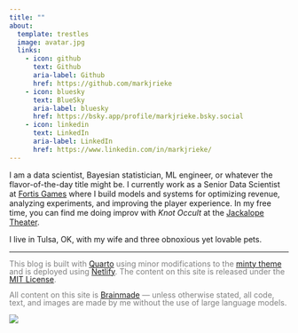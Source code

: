 ```yaml
---
title: ""
about: 
  template: trestles
  image: avatar.jpg
  links: 
    - icon: github
      text: Github
      aria-label: Github
      href: https://github.com/markjrieke
    - icon: bluesky
      text: BlueSky
      aria-label: bluesky
      href: https://bsky.app/profile/markjrieke.bsky.social
    - icon: linkedin
      text: LinkedIn
      aria-label: LinkedIn
      href: https://www.linkedin.com/in/markjrieke/
---
```


<style>

smalltext {
  font-size: 14px;
  color: gray;
  line-height: 1;
}

</style>

I am a data scientist, Bayesian statistician, ML engineer, or whatever the flavor-of-the-day title might be. I currently work as a Senior Data Scientist at [Fortis Games](https://www.fortisgames.com/en-us/) where I build models and systems for optimizing revenue, analyzing experiments, and improving the player experience. In my free time, you can find me doing improv with *Knot Occult* at the [Jackalope Theater](https://www.jackalopetheater.com/).

I live in Tulsa, OK, with my wife and three obnoxious yet lovable pets.

<hr>

<smalltext>This blog is built with [Quarto](https://quarto.org/) using minor modifications to the [minty theme](https://bootswatch.com/minty/) and is deployed using [Netlify](https://www.netlify.com/). The content on this site is released under the [MIT License](https://github.com/markjrieke/thedatadiary.net/blob/master/LICENSE).</smalltext>

<centered><smalltext>All content on this site is [Brainmade](https://brainmade.org/) --- unless otherwise stated, all code, text, and images are made by me without the use of large language models.</smalltext></centered>

![](https://raw.githubusercontent.com/0atman/BrainMade-org/refs/heads/main/docs/black-logo.svg){fig-align="center"}

